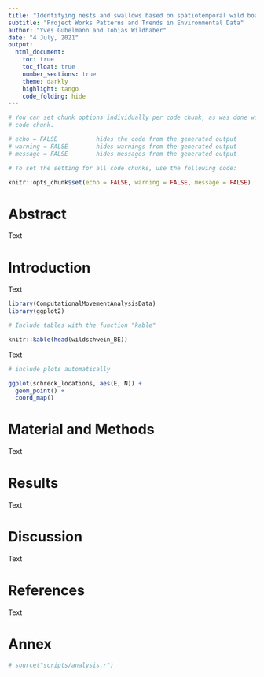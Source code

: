 ```yaml
---
title: "Identifying nests and swallows based on spatiotemporal wild boar data."
subtitle: "Project Works Patterns and Trends in Environmental Data"
author: "Yves Gubelmann and Tobias Wildhaber"
date: "4 July, 2021"
output: 
  html_document:
    toc: true
    toc_float: true
    number_sections: true
    theme: darkly
    highlight: tango
    code_folding: hide
---
```


<!-- You can add  your R Code with Code chunks-->

```r

# You can set chunk options individually per code chunk, as was done with this
# code chunk.

# echo = FALSE           hides the code from the generated output
# warning = FALSE        hides warnings from the generated output
# message = FALSE        hides messages from the generated output

# To set the setting for all code chunks, use the following code:

knitr::opts_chunk$set(echo = FALSE, warning = FALSE, message = FALSE)

```

# Abstract

<!-- the following is just a placeholder text, remove it!-->

Text

# Introduction

<!-- the following is just a placeholder text, remove it!-->

Text

```r
library(ComputationalMovementAnalysisData)
library(ggplot2)

# Include tables with the function "kable"

knitr::kable(head(wildschwein_BE))
```

<!-- the following is just a placeholder text, remove it!-->

Text

```r
# include plots automatically

ggplot(schreck_locations, aes(E, N)) +
  geom_point() +
  coord_map()

```

# Material and Methods

<!-- the following is just a placeholder text, remove it!-->

Text

# Results

<!-- the following is just a placeholder text, remove it!-->

Text

# Discussion

<!-- the following is just a placeholder text, remove it!-->

Text

# References

Text

# Annex

```r

# source("scripts/analysis.r")

```

